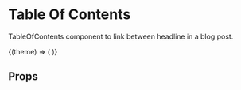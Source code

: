 
<Meta title="Components|TableOfContents" />

# Table Of Contents

TableOfContents component to link between headline in a blog post.

<Preview>
  <Story name="default">
    <ThemeContext.Consumer>
      {(theme) => (
        <TableOfContentsList
          headings={[
            { value: 'some headline', depth: 1 },
            { value: 'some other headline', depth: 2 },
            { value: 'some more headline', depth: 1 },
          ]}
        />
      )}
    </ThemeContext.Consumer>
  </Story>
</Preview>

## Props

<Props of={TableOfContentsList} />

